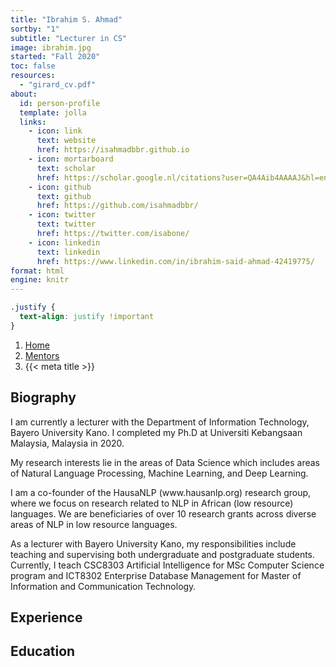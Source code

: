 ```yaml
---
title: "Ibrahim S. Ahmad"
sortby: "1"
subtitle: "Lecturer in CS"
image: ibrahim.jpg
started: "Fall 2020"
toc: false
resources: 
  - "girard_cv.pdf"
about:
  id: person-profile
  template: jolla
  links:
    - icon: link
      text: website
      href: https://isahmadbbr.github.io
    - icon: mortarboard
      text: scholar
      href: https://scholar.google.nl/citations?user=QA4Aib4AAAAJ&hl=en
    - icon: github
      text: github
      href: https://github.com/isahmadbbr/
    - icon: twitter
      text: twitter
      href: https://twitter.com/isabone/
    - icon: linkedin
      text: linkedin
      href: https://www.linkedin.com/in/ibrahim-said-ahmad-42419775/
format: html
engine: knitr
---
```

```css
.justify {
  text-align: justify !important
}
```

```{=html}
<nav aria-label="breadcrumb">
  <ol class="breadcrumb">
    <li class="breadcrumb-item"><a href="../../index.html">Home</a></li>
    <li class="breadcrumb-item"><a href="../../mentors.html">Mentors</a></li>
    <li class="breadcrumb-item active" aria-current="page">{{< meta title >}}</li>
  </ol>
</nav>
```

:::{#person-profile}
:::

::: {.justify}

## Biography
I am currently a lecturer with the Department of Information Technology, Bayero University Kano. I completed my Ph.D at Universiti Kebangsaan Malaysia, Malaysia in 2020.

My research interests lie in the areas of Data Science which includes areas of Natural Language Processing, Machine Learning, and Deep Learning.

I am a co-founder of the HausaNLP (www.hausanlp.org) research group, where we focus on research related to NLP in African (low resource) languages. We are beneficiaries of over 10 research grants across diverse areas of NLP in low resource languages. 

As a lecturer with Bayero University Kano, my responsibilities include teaching and supervising both undergraduate and postgraduate students. Currently, I teach CSC8303 Artificial Intelligence for MSc Computer Science program and ICT8302 Enterprise Database Management for Master of Information and Communication Technology.

:::

## Experience

<!-- - **University of Kansas** | Lawrence, KS, USA<br /> -->
<!--   Assistant Professor of Psychology | 2020–Current<br /> -->
<!--   Wright Faculty Scholar | 2020–2025<br /> -->
<!--   Director of the [BBQ Program](https://psychology.ku.edu/bbq) | 2022–Current -->

<!-- - **Carnegie Mellon University** | Pittsburgh, PA, USA<br /> -->
<!--   Postdoctoral Researcher, School of Computer Science | 2018–2020 -->

<!-- - **University of Mississippi Medical Center** | Jackson, MS, USA<br /> -->
<!--   Clinical Intern, Department of Psychiatry | 2017–2018 -->

<!-- ## Journal Editing -->

<!-- - **Journal of Psychopathology and Clinical Science** <a href="https://www.apa.org/pubs/journals/abn" target="_blank" rel="nooperner noreferrer"></a><br /> -->
<!--   Consulting Editor | Starting 2023 -->
<!-- - **IEEE Transactions on Affective Computing** <a href="https://www.computer.org/csdl/journal/ta" target="_blank" rel="noopener noreferrer"><i class="bi bi-box-arrow-up-right ms-1"></i></a><br /> -->
<!--   Associate Editor | 2022–Current -->
<!-- - **Collabra Psychology** <a href="https://online.ucpress.edu/collabra" target="_blank" rel="noopener noreferrer"><i class="bi bi-box-arrow-up-right ms-1"></i></a><br /> -->
<!--   Associate Editor | 2021–Current -->
<!-- - **Clinical Psychological Science** <a href="https://journals.sagepub.com/home/cpx" target="_blank" rel="noopener noreferrer"><i class="bi bi-box-arrow-up-right ms-1"></i></a><br /> -->
<!--   Consulting Editor | 2021–Current -->
<!-- - **Psychological Assessment** <a href="https://www.apa.org/pubs/journals/pas" target="_blank" rel="noopener noreferrer"><i class="bi bi-box-arrow-up-right ms-1"></i></a><br /> -->
<!--   Consulting Editor | 2020–2022 -->

## Education

<!-- - **University of Pittsburgh** | Pittsburgh, PA, USA<br /> -->
<!--   PhD in Psychology (Clinical) | 2013–2018 -->

<!-- - **University of Pittsburgh** | Pittsburgh, PA, USA<br /> -->
<!--   MS in Psychology (Clinical) | 2010–2013 -->

<!-- - **University of Washington** | Seattle, WA, USA<br /> -->
<!--   BA in Psychology & Philosophy (Honors) | 2005–2008  -->
